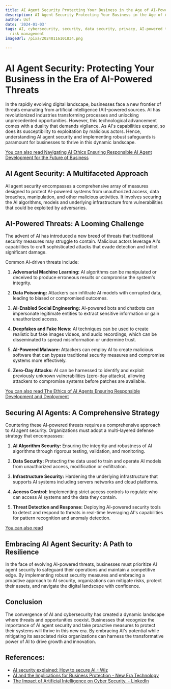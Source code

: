 ```yaml
---
title: AI Agent Security Protecting Your Business in the Age of AI-Powered Threats
description: AI Agent Security Protecting Your Business in the Age of AI-Powered Threats
author: Usf
date: '2024-01-03'
tags: AI, cybersecurity, security, data security, privacy, AI-powered threats, IT,
  risk management
imageUrl: /pixa/20240116101834.png

---
```

# AI Agent Security:  Protecting Your Business in the Era of  AI-Powered Threats

In the rapidly evolving digital landscape, businesses face  a new frontier of  threats emanating from artificial intelligence  (AI)-powered sources. AI has revolutionized industries transforming processes and unlocking unprecedented opportunities. However, this technological  advancement comes with a duality that demands vigilance. As AI's  capabilities expand, so does its susceptibility to exploitation by malicious  actors. Hence, understanding AI agent security and implementing robust safeguards is paramount for businesses  to thrive in this dynamic landscape.

[You can also read Navigating AI Ethics Ensuring Responsible AI Agent Development for the Future of Business](Navigating%20AI%20Ethics%20Ensuring%20Responsible%20AI%20Agent%20Development%20for%20the%20Future%20of%20Business)


##  AI Agent Security: A Multifaceted Approach

AI agent  security encompasses a comprehensive array of  measures designed  to protect AI-powered systems from  unauthorized access,  data  breaches,  manipulation, and  other malicious activities. It involves securing the AI algorithms, models and underlying infrastructure from vulnerabilities that could be exploited by adversaries.

## AI-Powered Threats: A Looming Challenge

The advent of AI has introduced a new breed of threats  that traditional security  measures may struggle to contain. Malicious actors leverage AI's capabilities to craft sophisticated attacks that evade detection and inflict  significant damage.

Common AI-driven threats include:

1.  **Adversarial Machine Learning:** AI  algorithms can be manipulated or deceived to produce  erroneous results or compromise the system's integrity.

2. **Data Poisoning:**  Attackers can infiltrate AI models with corrupted data, leading to biased or compromised outcomes.

3. **AI-Enabled Social Engineering:** AI-powered bots and chatbots  can impersonate legitimate entities to extract sensitive information or gain unauthorized access.

4. **Deepfakes  and Fake News:** AI techniques can be used to create realistic but fake images videos, and audio recordings, which  can be disseminated to spread misinformation or undermine trust.

5. **AI-Powered Malware:** Attackers can employ AI to create malicious software that can bypass traditional  security measures and compromise systems more effectively.

6. **Zero-Day Attacks:** AI can be harnessed to identify and exploit  previously unknown vulnerabilities (zero-day attacks),  allowing attackers  to compromise systems  before patches are available.

[You  can also  read The Ethics of AI Agents Ensuring Responsible Development and Deployment](The%20Ethics%20of%20AI%20Agents%20Ensuring%20Responsible%20Development%20and%20Deployment)


## Securing AI Agents: A Comprehensive Strategy

Countering these AI-powered threats  requires a comprehensive approach to AI agent security. Organizations  must adopt a multi-layered  defense strategy that encompasses:

1.  **AI Algorithm Security:** Ensuring the integrity and robustness of AI algorithms through  rigorous testing, validation, and monitoring.

2. **Data Security:** Protecting the data used to train and operate AI models from unauthorized access, modification or exfiltration.

3. **Infrastructure  Security:** Hardening the underlying infrastructure that supports AI systems including servers networks  and cloud platforms.

4. **Access Control:** Implementing strict access controls to regulate who  can access AI  systems and the data they contain.

5. **Threat Detection and Response:**  Deploying AI-powered security tools to detect and respond to threats in real-time  leveraging AI's capabilities  for pattern recognition and anomaly detection.

[You can also read ]()


##  Embracing AI Agent  Security: A Path to Resilience

In the face of evolving AI-powered threats, businesses must prioritize AI agent security to safeguard their operations and maintain a competitive  edge. By implementing robust security measures and embracing a proactive approach to AI security, organizations can mitigate risks, protect their assets, and navigate the digital landscape with confidence.

## Conclusion

The convergence of AI and  cybersecurity has created a dynamic landscape where  threats and opportunities coexist. Businesses that recognize the importance of AI agent security  and take proactive measures to protect their systems will thrive in this new era. By embracing AI's potential while mitigating  its associated risks organizations can harness the transformative  power  of  AI to drive growth and innovation.

## References:
- [AI security explained: How to secure AI - Wiz](https://www.wiz.io/academy/ai-security)
- [AI and the Implications for Business Protection - New Era Technology](https://www.neweratech.com/us/blog/ai-and-the-implications-for-business-protection/)
- [The Impact of Artificial Intelligence on Cyber Security. - LinkedIn](https://www.linkedin.com/pulse/impact-artificial-intelligence-cyber-security-apphaz)

